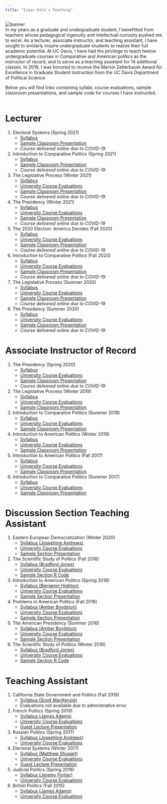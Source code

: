 ```yaml
---
title: "Isaac Hale's Teaching"
---
```


<head>

<!-- Global site tag (gtag.js) - Google Analytics -->
<script async src="https://www.googletagmanager.com/gtag/js?id=UA-140699540-1"></script>
<script>
  window.dataLayer = window.dataLayer || [];
  function gtag(){dataLayer.push(arguments);}
  gtag('js', new Date());

  gtag('config', 'UA-140699540-1');
</script>
</head>

<img src="banner_UC_Davis.jpg" alt="banner">
<br>
In my years as a graduate and undergraduate student, I benefitted from teachers whose pedagogical ingenuity and intellectual curiosity pushed me to excel. As a lecturer, associate instructor, and teaching assistant, I have sought to similarly inspire undergraduate students to realize their full academic potential. At UC Davis, I have had the privilege to teach twelve undergraduate courses in Comparative and American politics as the instructor of record, and to serve as a teaching assistant for 14 additional classes. In 2019, I was honored to receive the Marvin Zetterbaum Award for Excellence in Graduate Student Instruction from the UC Davis Department of Political Science.

Below you will find links containing syllabi, course evaluations, sample classroom presentations, and sample code for courses I have instructed.<br><br>

# Lecturer

<ol>

 <li> Electoral Systems (Spring 2021) 
 <ul>
   <li><a href="syllabi/POL_140A_2021.pdf">Syllabus</a></li>
   <li><a href="presentations/POL 140A - Proportional Representation (Spring 2021).pdf">Sample Classroom Presentation</a></li>
   <li><i>Course delivered online due to COVID-19</i></li>
   <br style="line-height:0px;" />
 </ul></li>

  <li> Introduction to Comparative Politics (Spring 2021) 
  <ul>
  <li><a href="syllabi/POL_002_2021_Spring.pdf">Syllabus</a></li>
  <li><a href="presentations/POL 002 - Presidentialism and Parliamentarism 1 (Spring 2021).pdf">Sample Classroom Presentation</a></li>
  <li><i>Course delivered online due to COVID-19</i></li>
  <br style="line-height:0px;" />
  </ul></li>

 <li>The Legislative Process (Winter 2021) 
 <ul>
   <li><a href="syllabi/pol_105_2021_Winter.pdf">Syllabus</a></li>
   <li><a href="evals/Hale Teaching Eval - POL 105 (Winter 2021).pdf">University Course Evaluations</a></li>
   <li><a href="presentations/POL 105 - The Electoral Connection (Winter 2021).pdf">Sample Classroom Presentation</a></li>
   <li><i>Course delivered online due to COVID-19</i></li>
   <br style="line-height:0px;" />
 </ul></li>

  <li>The Presidency (Winter 2021) 
  <ul>
  <li><a href="syllabi/pol_106_2021_Winter.pdf">Syllabus</a></li>
  <li><a href="evals/Hale Teaching Eval - POL 106 (Winter 2021).pdf">University Course Evaluations</a></li>
  <li><a href="presentations/POL 106 - The Invisible Primary (Winter 2021).pdf">Sample Classroom Presentation</a></li>
  <li><i>Course delivered online due to COVID-19</i></li>
  <br style="line-height:0px;" />
  </ul></li>


 <li>The 2020 Election: America Decides (Fall 2020) 
 <ul>
   <li><a href="syllabi/pol_11A_2020.pdf">Syllabus</a></li>
   <li><a href="evals/Hale Teaching Eval - POL 11A (Fall 2020).pdf">University Course Evaluations</a></li>
    <li><a href="presentations/POL 11A - Election Preview (Fall 2020).pdf">Sample Classroom Presentation</a></li>
   <li><i>Course delivered online due to COVID-19</i></li>
   <br style="line-height:0px;" />
 </ul></li>

 <li>Introduction to Comparative Politics (Fall 2020) 
 <ul>
   <li><a href="syllabi/pol_002_2020.pdf">Syllabus</a></li>
   <li><a href="evals/Hale Teaching Eval - POL 002 (Fall 2020).pdf">University Course Evaluations</a></li>
   <li><a href="presentations/POL 2 - Chile Country Case (Fall 2020).pdf">Sample Classroom Presentation</a></li>
   <li><i>Course delivered online due to COVID-19</i></li>
   <br style="line-height:0px;" />
 </ul></li>

 <li>The Legislative Process (Summer 2020) 
 <ul>
   <li><a href="syllabi/pol_105_2020_SS2.pdf">Syllabus</a></li>
   <li><a href="evals/Hale Teaching Eval - POL 105 (Summer 2020).pdf">University Course Evaluations</a></li>
   <li><a href="presentations/POL105 - Is Congress Broken (Summer 2020).pdf">Sample Classroom Presentation</a></li>
   <li><i>Course delivered online due to COVID-19</i></li>
   <br style="line-height:0px;" />
 </ul></li>

  <li>The Presidency (Summer 2020) 
  <ul>
  <li><a href="syllabi/pol_106_2020_SS1.pdf">Syllabus</a></li>
  <li><a href="evals/Hale Teaching Eval - POL 106 (Summer 2020).pdf">University Course Evaluations</a></li>
  <li><a href="presentations/POL 106 - Rethinking Electoral Institutions.pdf">Sample Classroom Presentation</a></li>
  <li><i>Course delivered online due to COVID-19</i></li>
  <br style="line-height:0px;" />
  </ul></li>

</ol>

# Associate Instructor of Record

<ol>
  <li>The Presidency (Spring 2020) 
  <ul>
  <li><a href="syllabi/pol_106_2020_Spring.pdf">Syllabus</a></li>
  <li><a href="evals/Hale Teaching Eval - POL 106 (Spring 2020).pdf">University Course Evaluations</a></li>
  <li><a href="presentations/POL 106 - The Presidential Election 1.pdf">Sample Classroom Presentation</a></li>
  <li><i>Course delivered online due to COVID-19</i></li>
  <br style="line-height:0px;" />
  </ul></li>

  <li>The Legislative Process (Winter 2019) 
  <ul>
  <li><a href="syllabi/pol_105_2019.pdf">Syllabus</a></li>
  <li><a href="evals/Hale Teaching Eval - POL 105 (Winter 2019).pdf">University Course Evaluations</a></li>
  <li><a href="presentations/Congress & The Courts.pdf">Sample Classroom Presentation</a></li>
  <br style="line-height:0px;" />
  </ul></li>
 
  <li>Introduction to Comparative Politics (Summer 2018)
  <ul>
  <li><a href="syllabi/pol_002_2018.pdf">Syllabus</a></li>
  <li><a href="evals/Hale Teaching Eval - POL 002 (Summer 2018).pdf">University Course Evaluations</li></a>
  <li><a href="presentations/Country Cases - Canada + UK + NZ.pdf">Sample Classroom Presentation</li></a>
  <br style="line-height:0px;" />
  </ul></li>
  
  <li>Introduction to American Politics (Winter 2018)
  <ul>
  <li><a href="syllabi/pol_001_2018.pdf">Syllabus</a></li>
  <li><a href="evals/Hale Teaching Eval - POL 001 (Winter 2018).pdf">University Course Evaluations</li></a>
  <li><a href="presentations/Party Polarization.pdf">Sample Classroom Presentation</li></a>
  <br style="line-height:0px;" />
  </ul></li>
  
  <li>Introduction to American Politics (Fall 2017)
  <ul>
  <li><a href="syllabi/pol_001_2017.pdf">Syllabus</a></li>
  <li><a href="evals/Hale Teaching Eval - POL 001 (Fall 2017).pdf">University Course Evaluations</li></a>
  <li><a href="presentations/Elections + Voting Choice.pdf">Sample Classroom Presentation</li></a>
  <br style="line-height:0px;" />
  </ul></li>
  
  <li>Introduction to Comparative Politics (Summer 2017)
  <ul>
  <li><a href="syllabi/pol_002_2017.pdf">Syllabus</a></li>
  <li><a href="evals/Hale Teaching Eval - POL 002 (Summer 2017).pdf">University Course Evaluations</li></a>
  <li><a href="presentations/Electoral Systems I.pdf">Sample Classroom Presentation</li></a>
  <br style="line-height:0px;" />
  </ul></li>
  
</ol>

# Discussion Section Teaching Assistant
 <ol>
   <li>Eastern European Democratization (Winter 2020)
  <ul>
  <li><a href="syllabi/TA_pol_144A_2020.pdf">Syllabus (Josephine Andrews)</a></li>
  <li><a href="evals/Hale Teaching Eval - POL 144A (Winter 2020).pdf">University Course Evaluations</li></a>
  <li><a href="presentations/POL 144A Section 5 Slides.pdf">Sample Section Presentation</a></li>
  <br style="line-height:0px;" />
  </ul></li>
 
  <li>The Scientific Study of Politics (Fall 2018)
  <ul>
  <li><a href="syllabi/TA_pol_051_2018.pdf">Syllabus (Bradford Jones)</a></li>
  <li><a href="evals/Hale Teaching Eval - POL 051 (Fall 2018).pdf">University Course Evaluations</li></a>
  <li><a href="code/Isaac Code - Week 4 Section.R">Sample Section R Code</a></li>
  <br style="line-height:0px;" />
  </ul></li>

  <li>Introduction to American Politics (Spring 2018)
  <ul>
  <li><a href="syllabi/TA_pol_001_2018.pdf">Syllabus (Benjamin Highton)</a></li>
  <li><a href="evals/Hale Teaching Eval - POL 001 (Spring 2018).pdf">University Course Evaluations</li></a>
  <li><a href="presentations/Final Exam Review.pdf">Sample Section Presentation</a></li>
  <br style="line-height:0px;" />
  </ul></li>
  
  <li>Problems in American Politics (Fall 2016)
  <ul>
  <li><a href="syllabi/TA_pol_005_2016.pdf">Syllabus (Amber Boydstun)</a></li>
  <li><a href="evals/Hale Teaching Eval - POL 005 (Fall 2016).pdf">University Course Evaluations</li></a>
  <li><a href="presentations/POL 005 2016 Post-Election Slides.pdf">Sample Section Presentation</a></li>
  <br style="line-height:0px;" />
  </ul></li>
  
  <li>The American Presidency (Summer 2016)
  <ul>
  <li><a href="syllabi/TA_pol_106_2016.pdf">Syllabus (Amber Boydstun)</a></li>
  <li><a href="evals/Hale Teaching Eval - POL 106 (Summer 2016).pdf">University Course Evaluations</li></a>
  <li><a href="presentations/POL106 Journal Workshop 02 Slides.pdf">Sample Section Presentation</a></li>
  <br style="line-height:0px;" />
  </ul></li>

  <li>The Scientific Study of Politics (Winter 2016)
  <ul>
  <li><a href="syllabi/TA_pol_051_2016.pdf">Syllabus (Bradford Jones)</a></li>
  <li><a href="evals/Hale Teaching Eval - POL 051 (Winter 2016).pdf">University Course Evaluations</li></a>
  <li><a href="code/Isaac Code - Week 9 Section.R">Sample Section R Code</a></li>
  <br style="line-height:0px;" />
  </ul></li>
 
  
</ol>


# Teaching Assistant
 <ol>
  <li>California State Government and Politics (Fall 2019)
  <ul>
  <li><a href="syllabi/TA_pol_104_2019.pdf">Syllabus (Scott MacKenzie)</a></li>
  <li>Evaluations not available due to admnistrative error</li>
  <br style="line-height:0px;" />
  </ul></li>

  <li>French Politics (Spring 2019)
  <ul>
  <li><a href="syllabi/TA_pol_147C_2019.pdf">Syllabus (James Adams)</a></li>
  <li><a href="evals/Hale Teaching Eval - POL 147C (Spring 2019).pdf">University Course Evaluations</li></a>
  <li><a href="presentations/EU Election Lecture (Hale).pdf">Guest Lecture Presentation</a></li>
  <br style="line-height:0px;" />
  </ul></li>

  <li>Russian Politics (Spring 2017)
  <ul>
  <li><a href="syllabi/TA_pol_144B_2017.pdf">Syllabus (Josephine Andrews)</a></li>
  <li><a href="evals/Hale Teaching Eval - POL 144B (Spring 2017).pdf">University Course Evaluations</li></a>
  <br style="line-height:0px;" />
  </ul></li>
  
  <li>Electoral Systems (Winter 2017)
  <ul>
  <li><a href="syllabi/TA_pol_140A_2017.pdf">Syllabus (Matthew Shugart)</a></li>
  <li><a href="evals/Hale Teaching Eval - POL 140A (Winter 2017).pdf">University Course Evaluations</li></a>
  <li><a href="presentations/Electoral Systems Guest Lecture.pdf">Guest Lecture Presentation</a></li>
  <br style="line-height:0px;" />
  </ul></li>
  
  <li>Judicial Politics (Spring 2016)
  <ul>
  <li><a href="syllabi/TA_pol_150_2016.pdf">Syllabus (Jeremy Fortier)</a></li>
  <li><a href="evals/Hale Teaching Eval - POL 150 (Spring 2016).pdf">University Course Evaluations</li></a>
  <br style="line-height:0px;" />
  </ul></li>
 
  <li>British Politics (Fall 2015)
  <ul>
  <li><a href="syllabi/TA_pol_147B_2015.pdf">Syllabus (James Adams)</a></li>
  <li><a href="evals/Hale Teaching Eval - POL 147B (Fall 2015).pdf">University Course Evaluations</li></a>
  <br style="line-height:0px;" />
  </ul></li>
  
</ol>